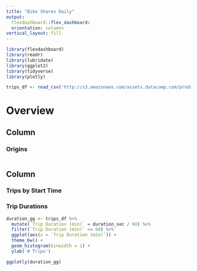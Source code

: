 ```yaml
---
title: "Bike Shares Daily"
output: 
  flexdashboard::flex_dashboard:
  orientation: columns
vertical_layout: fill
---
```

  
```r
library(flexdashboard)
library(readr)
library(lubridate)
library(ggplot2)
library(tidyverse)
library(plotly)

trips_df <- read_csv('http://s3.amazonaws.com/assets.datacamp.com/production/course_6355/datasets/sanfran_bikeshare_joined_oneday.csv')
```


Overview
===================================== 
  
Column {data-width=650}
-----------------------------------------------------------------------
  
### Origins
  
```r

```

Column {data-width=350}
-----------------------------------------------------------------------
  
  
### Trips by Start Time
  
  
### Trip Durations
  
```r

duration_gg <- trips_df %>%
  mutate(`Trip Duration (min)` = duration_sec / 60) %>%
  filter(`Trip Duration (min)` <= 60) %>%
  ggplot(aes(x = `Trip Duration (min)`)) +
  theme_bw() +
  geom_histogram(binwidth = 1) +
  ylab('# Trips')

ggplotly(duration_gg)

```


